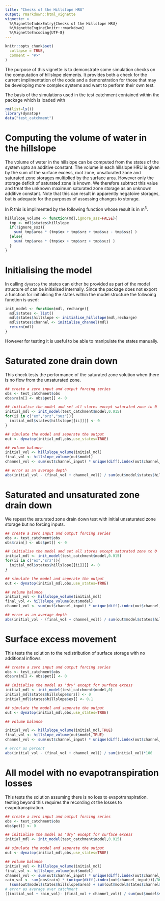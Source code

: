 ```yaml
---
title: "Checks of the Hillslope HRU"
output: rmarkdown::html_vignette
vignette: >
  %\VignetteIndexEntry{Checks of the Hillslope HRU}
  %\VignetteEngine{knitr::rmarkdown}
  %\VignetteEncoding{UTF-8}
---
```


```r
knitr::opts_chunk$set(
  collapse = TRUE,
  comment = "#>"
)
```
The purpose of this vignette is to demonstrate some simulation checks on the computation of hillslope elements. It provides both a check for
the current implimentation of the code and a demonstration for those that may
be developing more complex systems and want to perform their own test.

The basis of the simulations used in the test catchment contained within the
package which is loaded with
```r
rm(list=ls())
library(dynatop)
data("test_catchment")
```

# Computing the volume of water in the hillslope
The volume of water in the hillslope can be computed from the states of the
system upto an additive constant. The volume in each hillslope HRU is given by
the sum of the surface excess, root zone, unsaturated zone and saturated zone
storages multiplied by the surface area. However only the storage deficit of saturated zone
is known. We therefore subtract this value and treat the unknown maximum
saturated zone storage as an unknown additive constant. Note that this can
result in apparently negatoive storages, but is adequate for the purposes of
assessing changes to storage.

In R this is implimented by the following function whose result is in m$^3$.
```r
hillslope_volume <- function(mdl,ignore_ssz=FALSE){
  tmp <- mdl$states$hillslope
  if(!ignore_ssz){
    sum( tmp$area * (tmp$ex + tmp$srz + tmp$suz - tmp$ssz) )
  }else{
    sum( tmp$area * (tmp$ex + tmp$srz + tmp$suz) )
  }
}

```

# Initialising the model
In calling `dynatop` the states can either be provided as part 
of the model structure of can be initialised internally. Since the package
does not export a function for initialising the states within the model
structure the follwoing function is used:
```r
init_model <- function(mdl, recharge){
  mdl$states <- list()
  mdl$states$hillslope <- initialise_hillslope(mdl,recharge)
  mdl$states$channel <- initialise_channel(mdl)
  return(mdl)
}  
```
However for
testing it is useful to be able to manipulate the states manually. 

# Saturated zone drain down

This check tests the performance of the saturated zone solution when there is
no flow from the unsaturated zone.
```r
## create a zero input and output forcing series
obs <- test_catchment$obs
obs$rain[] <- obs$pet[] <- 0

## initialise the model and set all stores except saturated zone to 0
initial_mdl <- init_model(test_catchment$model,0.015)
for(ii in c("ex","srz","suz")){
  initial_mdl$states$hillslope[[ii]][] <- 0
}

## simulate the model and seperate the output
out <- dynatop(initial_mdl,obs,use_states=TRUE)

## volume balance
initial_vol <- hillslope_volume(initial_mdl)
final_vol <- hillslope_volume(out$model)
channel_vol <- sum(out$channel_input) * unique(diff(.index(out$channel_input)))

## error as an average depth
abs(initial_vol - (final_vol + channel_vol)) / sum(out$model$states$hillslope$area)

```

# Saturated and unsaturated zone drain down
We repeat the saturated zone drain down test with initial unsaturated zone
storage but no forcing inputs.

```r
## create a zero input and output forcing series
obs <- test_catchment$obs
obs$rain[] <- obs$pet[] <- 0

## initialise the model and set all stores except saturated zone to 0
initial_mdl <- init_model(test_catchment$model,0.015)
for(ii in c("ex","srz")){
  initial_mdl$states$hillslope[[ii]][] <- 0
}

## simulate the model and seperate the output
out <- dynatop(initial_mdl,obs,use_states=TRUE)

## volume balance
initial_vol <- hillslope_volume(initial_mdl)
final_vol <- hillslope_volume(out$model)
channel_vol <- sum(out$channel_input) * unique(diff(.index(out$channel_input)))

## error as an average depth
abs(initial_vol - (final_vol + channel_vol)) / sum(out$model$states$hillslope$area)
```

# Surface excess movement
This tests the solution to the redistribution of surface storage with no
additional inflows
```r
## create a zero input and output forcing series
obs <- test_catchment$obs
obs$rain[] <- obs$pet[] <- 0

## initialise the model as 'dry' except for surface excess
initial_mdl <- init_model(test_catchment$model,0)
initial_mdl$states$hillslope$srz[] <- 0
initial_mdl$states$hillslope$ex[] <- 0.1

## simulate the model and seperate the output
out <- dynatop(initial_mdl,obs,use_states=TRUE)

## volume balance

initial_vol <- hillslope_volume(initial_mdl,TRUE)
final_vol <- hillslope_volume(out$model,TRUE)
channel_vol <- sum(out$channel_input) * unique(diff(.index(out$channel_input)))

# error as percent
abs(initial_vol - (final_vol + channel_vol)) / sum(initial_vol)*100
```

# All model with no evapotranspiration losses
This tests the solution assuming there is no loss to
evapotranspiration. testing beyond this requires the recording ot the losses
to evapotranspiration.
```r
## create a zero input and output forcing series
obs <- test_catchment$obs
obs$pet[] <- 0

## initialise the model as 'dry' except for surface excess
initial_mdl <- init_model(test_catchment$model,0.015)

## simulate the model and seperate the output
out <- dynatop(initial_mdl,obs,use_states=TRUE)

## volume balance
initial_vol <- hillslope_volume(initial_mdl)
final_vol <- hillslope_volume(out$model)
channel_vol <- sum(out$channel_input) * unique(diff(.index(out$channel_input)))
rain_vol <- sum(obs$rain) * (unique(diff(.index(out$channel_input)))/3600) *
  (sum(out$model$states$hillslope$area) + sum(out$model$states$channel$area))
# error as average over catchment
((initial_vol + rain_vol)- (final_vol + channel_vol)) / sum(out$model$states$hillslope$area)

```
